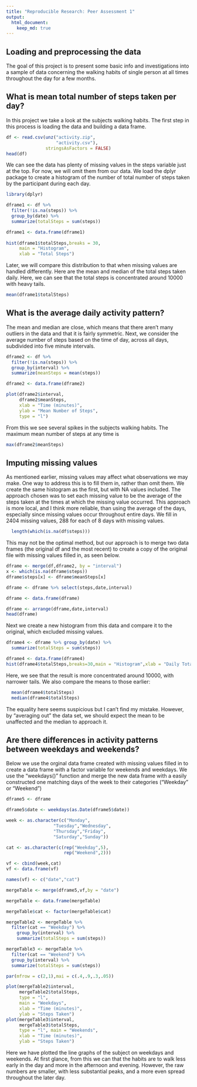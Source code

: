 ```yaml
---
title: "Reproducible Research: Peer Assessment 1"
output: 
  html_document:
    keep_md: true
---
```



## Loading and preprocessing the data

  The goal of this project is to present some basic info and investigations into a sample of data concerning the walking habits of single person at all times throughout the day for a few months.


## What is mean total number of steps taken per day?

  In this project we take a look at the subjects walking habits. The first step in this process is loading the data and building a data frame.

```r
df <- read.csv(unz("activity.zip",
                   "activity.csv"),
               stringsAsFactors = FALSE)
head(df)

```
  We can see the data has plenty of missing values in the steps variable just at the top. For now, we will omit them from our data. We load the dplyr package to create a histogram of the number of total number of steps taken by the participant during each day.


```r
library(dplyr)
```
```r
dframe1 <- df %>%
  filter(!is.na(steps)) %>%
  group_by(date) %>%
  summarize(totalSteps = sum(steps))

dframe1 <- data.frame(dframe1)
  
hist(dframe1$totalSteps,breaks = 30,
     main = "Histogram",
     xlab = "Total Steps")
```
  Later, we will compare this distribution to that when missing values are handled differently. Here are the mean and median of the total steps taken daily. Here, we can see that the total steps is concentrated around 10000 with heavy tails.

```r
mean(dframe1$totalSteps)
```

## What is the average daily activity pattern?

The mean and median are close, which means that there aren't many outliers in the data and that it is fairly symmetric. Next, we consider the average number of steps based on the time of day, across all days, subdivided into five minute intervals.

```r
dframe2 <- df %>%
  filter(!is.na(steps)) %>%
  group_by(interval) %>%
  summarize(meanSteps = mean(steps))

dframe2 <- data.frame(dframe2)

plot(dframe2$interval,
     dframe2$meanSteps,
     xlab = "Time (minutes)",
     ylab = "Mean Number of Steps",
     type = "l")
```
  From this we see several spikes in the subjects walking habits. The maximum mean number of steps at any time is
  
```r
max(dframe2$meanSteps)
```

## Imputing missing values

As mentioned earlier, missing values may affect what observations we may make. One way to address this is to fill them in, rather than omit them. We create the same histogram as the first, but with NA values included. The approach chosen was to set each missing value to be the average of the steps taken at the times at which the missing value occurred. This approach is more local, and I think more reliable, than using the average of the days, especially since missing values occur throughout entire days. We fill in 2404 missing values, 288 for each of 8 days with missing values.

```r
  length(which(is.na(df$steps)))  
```

This may not be the optimal method, but our approach is to merge two data frames (the original df and the most recent) to create a copy of the original file with missing values filled in, as seen below.
```r
dframe <- merge(df,dframe2, by = "interval")
x <- which(is.na(dframe$steps))
dframe$steps[x] <- dframe$meanSteps[x]

dframe <- dframe %>% select(steps,date,interval)

dframe <- data.frame(dframe)

dframe <- arrange(dframe,date,interval)
head(dframe)
```
Next we create a new histogram from this data and compare it to the original, which excluded missing values.

```r
dframe4 <- dframe %>% group_by(date) %>%
  summarize(totalSteps = sum(steps))

dframe4 <- data.frame(dframe4)
hist(dframe4$totalSteps,breaks=30,main = "Histogram",xlab = "Daily Total Steps")
```
  Here, we see that the result is more concentrated around 10000, with narrower tails.
  We also compare the means to those earlier:

```r
  mean(dframe4$totalSteps)
  median(dframe4$totalSteps)
```
The equality here seems suspicious but I can't find my mistake. However, by "averaging out" the data set, we should expect the mean to be unaffected and the median to approach it.

## Are there differences in activity patterns between weekdays and weekends?

Below we use the orginal data frame created with missing values filled in to create a data frame with a factor variable for weekends and weekdays. We use the "weekdays()" function and merge the new data frame with a easily constructed one matching days of the week to their categories ("Weekday" or "Weekend")

```r
dframe5 <- dframe

dframe5$date <- weekdays(as.Date(dframe5$date))

week <- as.character(c("Monday",
                  "Tuesday","Wednesday",
                  "Thursday","Friday",
                  "Saturday","Sunday"))

cat <- as.character(c(rep("Weekday",5),
                      rep("Weekend",2)))

vf <- cbind(week,cat)
vf <- data.frame(vf)

names(vf) <- c("date","cat")

mergeTable <- merge(dframe5,vf,by = "date")

mergeTable <- data.frame(mergeTable)

mergeTable$cat <- factor(mergeTable$cat)

mergeTable2 <- mergeTable %>%
  filter(cat == "Weekday") %>%
    group_by(interval) %>%
    summarize(totalSteps = sum(steps))

mergeTable3 <- mergeTable %>%
  filter(cat == "Weekend") %>%
  group_by(interval) %>%
  summarize(totalSteps = sum(steps))

par(mfrow = c(2,1),mai = c(.4,.9,.3,.05))

plot(mergeTable2$interval,
     mergeTable2$totalSteps,
     type = "l",
     main = "Weekdays",
     xlab = "Time (minutes)",
     ylab = "Steps Taken")
plot(mergeTable3$interval,
     mergeTable3$totalSteps,
     type = "l", main = "Weekends",
     xlab = "Time (minutes)",
     ylab = "Steps Taken")
```

Here we have plotted the line graphs of the subject on weekdays and weekends. At first glance, from this we can that the habits are to walk less early in the day and more in the afternoon and evening. However, the raw numbers are smaller, with less substantial peaks, and a more even spread throughout the later day.
